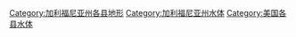 
[[Category:加利福尼亚州各县地形|Category:加利福尼亚州各县地形]]
[[Category:加利福尼亚州水体|Category:加利福尼亚州水体]]
[[Category:美国各县水体|Category:美国各县水体]]
